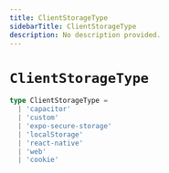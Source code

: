 ```yaml
---
title: ClientStorageType
sidebarTitle: ClientStorageType
description: No description provided.
---
```


# `ClientStorageType`

```ts
type ClientStorageType =
  | 'capacitor'
  | 'custom'
  | 'expo-secure-storage'
  | 'localStorage'
  | 'react-native'
  | 'web'
  | 'cookie'
```
